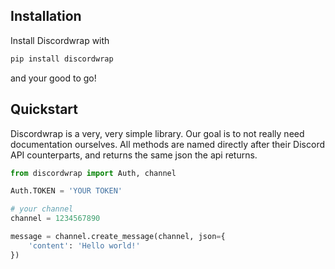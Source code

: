 ## Installation

Install Discordwrap with 
```sh copy
pip install discordwrap
```
and your good to go!

## Quickstart

Discordwrap is a very, very simple library. Our goal is to not really need documentation ourselves.
All methods are named directly after their Discord API counterparts, and returns the same json the api returns.

```py copy
from discordwrap import Auth, channel

Auth.TOKEN = 'YOUR TOKEN'

# your channel
channel = 1234567890

message = channel.create_message(channel, json={
    'content': 'Hello world!'
})
```


